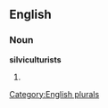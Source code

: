 
==English==

===Noun===
'''silviculturists'''

# {{plural of|[[silviculturist]]}}

[[Category:English plurals]]